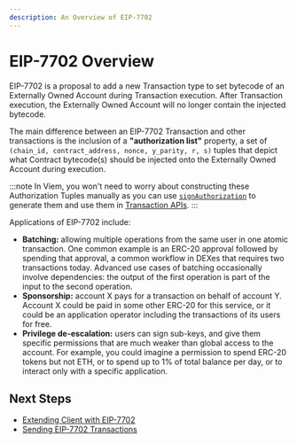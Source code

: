 ```yaml
---
description: An Overview of EIP-7702
---
```


# EIP-7702 Overview

EIP-7702 is a proposal to add a new Transaction type to set bytecode of an Externally Owned Account during Transaction execution. After Transaction execution, the Externally Owned Account will no longer contain the injected bytecode.

The main difference between an EIP-7702 Transaction and other transactions is the inclusion of a **"authorization list"** property, a set of `(chain_id, contract_address, nonce, y_parity, r, s)` tuples that depict what Contract bytecode(s) should be injected onto the Externally Owned Account during execution. 

:::note
In Viem, you won't need to worry about constructing these Authorization Tuples manually as you can use [`signAuthorization`](/experimental/eip7702/signAuthorization) to generate them and use them in [Transaction APIs](/experimental/eip7702/sending-eip7702-transactions).
:::

Applications of EIP-7702 include:

- **Batching:** allowing multiple operations from the same user in one atomic transaction. One common example is an ERC-20 approval followed by spending that approval, a common workflow in DEXes that requires two transactions today. Advanced use cases of batching occasionally involve dependencies: the output of the first operation is part of the input to the second operation.
- **Sponsorship:** account X pays for a transaction on behalf of account Y. Account X could be paid in some other ERC-20 for this service, or it could be an application operator including the transactions of its users for free.
- **Privilege de-escalation:** users can sign sub-keys, and give them specific permissions that are much weaker than global access to the account. For example, you could imagine a permission to spend ERC-20 tokens but not ETH, or to spend up to 1% of total balance per day, or to interact only with a specific application.

## Next Steps

- [Extending Client with EIP-7702](/experimental/eip7702/client)
- [Sending EIP-7702 Transactions](/experimental/eip7702/sending-eip7702-transactions)